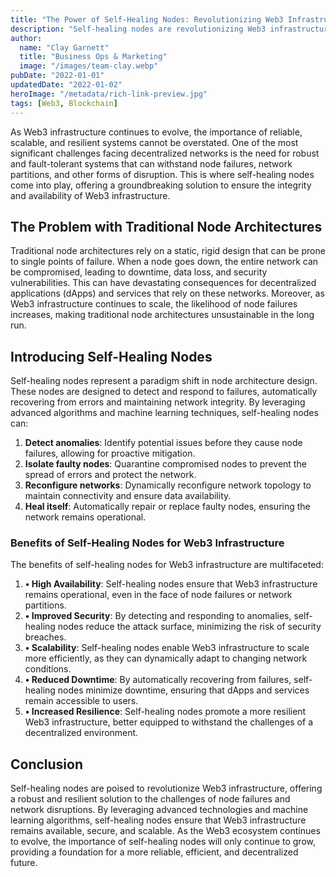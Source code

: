 ```yaml
---
title: "The Power of Self-Healing Nodes: Revolutionizing Web3 Infrastructure"
description: "Self-healing nodes are revolutionizing Web3 infrastructure by providing a robust and resilient solution to node failures and network disruptions."
author:
  name: "Clay Garnett"
  title: "Business Ops & Marketing"
  image: "/images/team-clay.webp"
pubDate: "2022-01-01"
updatedDate: "2022-01-02"
heroImage: "/metadata/rich-link-preview.jpg"
tags: [Web3, Blockchain]
---
```


As Web3 infrastructure continues to evolve, the importance of reliable, scalable, and resilient systems cannot be overstated. One of the most significant challenges facing decentralized networks is the need for robust and fault-tolerant systems that can withstand node failures, network partitions, and other forms of disruption. This is where self-healing nodes come into play, offering a groundbreaking solution to ensure the integrity and availability of Web3 infrastructure.

## The Problem with Traditional Node Architectures

Traditional node architectures rely on a static, rigid design that can be prone to single points of failure. When a node goes down, the entire network can be compromised, leading to downtime, data loss, and security vulnerabilities. This can have devastating consequences for decentralized applications (dApps) and services that rely on these networks. Moreover, as Web3 infrastructure continues to scale, the likelihood of node failures increases, making traditional node architectures unsustainable in the long run.

## Introducing Self-Healing Nodes

Self-healing nodes represent a paradigm shift in node architecture design. These nodes are designed to detect and respond to failures, automatically recovering from errors and maintaining network integrity. By leveraging advanced algorithms and machine learning techniques, self-healing nodes can:

1. **Detect anomalies**: Identify potential issues before they cause node failures, allowing for proactive mitigation.
2. **Isolate faulty nodes**: Quarantine compromised nodes to prevent the spread of errors and protect the network.
3. **Reconfigure networks**: Dynamically reconfigure network topology to maintain connectivity and ensure data availability.
4. **Heal itself**: Automatically repair or replace faulty nodes, ensuring the network remains operational.

### Benefits of Self-Healing Nodes for Web3 Infrastructure

The benefits of self-healing nodes for Web3 infrastructure are multifaceted:

1. **• High Availability**: Self-healing nodes ensure that Web3 infrastructure remains operational, even in the face of node failures or network partitions.
2. **• Improved Security**: By detecting and responding to anomalies, self-healing nodes reduce the attack surface, minimizing the risk of security breaches.
3. **• Scalability**: Self-healing nodes enable Web3 infrastructure to scale more efficiently, as they can dynamically adapt to changing network conditions.
4. **• Reduced Downtime**: By automatically recovering from failures, self-healing nodes minimize downtime, ensuring that dApps and services remain accessible to users.
5. **• Increased Resilience**: Self-healing nodes promote a more resilient Web3 infrastructure, better equipped to withstand the challenges of a decentralized environment.

## Conclusion

Self-healing nodes are poised to revolutionize Web3 infrastructure, offering a robust and resilient solution to the challenges of node failures and network disruptions. By leveraging advanced technologies and machine learning algorithms, self-healing nodes ensure that Web3 infrastructure remains available, secure, and scalable. As the Web3 ecosystem continues to evolve, the importance of self-healing nodes will only continue to grow, providing a foundation for a more reliable, efficient, and decentralized future.
